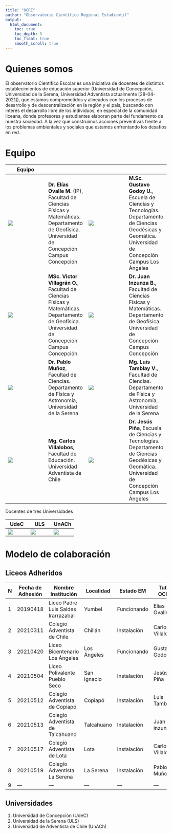 ```yaml
---
title: "OCRE"
author: "Observatorio Científico Regional Estudiantil"
output:
  html_document:
    toc: true
    toc_depth: 5
    toc_float: true
    smooth_scroll: true
---
```


# Quienes somos

El observatorio Cientifico Escolar es una iniciativa de docentes de distintos establecimientos de educación superior (Universidad de Concepción, Universidad de la Serena, Universidad Adventista actualmente [28-04-2021]), que estamos comprometidos y alineados con los procesos de desarrollo y de descentralización en la región y el país, buscando con interés el desarrollo libre de los individuos, en especial de la comunidad liceana, donde profesores y estudiantes elaboran parte del fundamento de nuestra sociedad. A la vez que construimos acciones preventivas frente a los problemas ambientales y sociales que estamos enfrentando los desafíos en red.

# Equipo

|Equipo|
|---|---|---|---|
|![](image/elias-150.png)|**Dr. Elías Ovalle M.** (IP), Facultad  de Ciencias Físicas y Matemáticas. Departamento de Geofísica. Universidad de Concepción Campus Concepción|![](image/gustavo-150.png)|**M.Sc. Gustavo Godoy U.**, Escuela de Ciencias y Tecnologías. Departamento de Ciencias Geodésicas y Geomática. Universidad de Concepción Campus Los Ángeles|
|![](image/victor-150.png)|**MSc. Victor Villagrán O.**, Facultad  de Ciencias Físicas y Matemáticas. Departamento de Geofísica. Universidad de Concepción Campus Concepción|![](image/juan-150.png)|**Dr. Juan Inzunza B.**, Facultad  de Ciencias Físicas y Matemáticas. Departamento de Geofísica. Universidad de Concepción Campus Concepción|
|![](image/pablo-150.png)|**Dr. Pablo Muñoz**, Facultad de Ciencias. Departamento de Física y Astronomía, Universidad de la Serena|![](image/luis-150.png)|**Mg. Luis Tamblay V.**, Facultad de Ciencias. Departamento de Física y Astronomía, Universidad de la Serena|
|![](image/carlos-150.png)|**Mg. Carlos Villalobos**, Facultad de Educación. Universidad Adventista de Chile|![](image/jesus-150.png)|**Dr. Jesús Piña**, Escuela de Ciencias y Tecnologías. Departamento de Ciencias Geodésicas y Geomática. Universidad de Concepción Campus Los Ángeles|

Docentes de tres Universidades

|UdeC|ULS|UnACh|
|---|---|---|
|![](image/udec-150.png)|![](image/uls-150.png)|![](image/unach-150.png)|


# Modelo de colaboración

## Liceos Adheridos

|N|Fecha de Adhesión|Nombre Institución|Localidad|Estado EM|Tutor OCRE|
|---|---|---|---|---|---|
|1|20190418|Liceo Padre Luis Saldes Irarrazabal|Yumbel| Funcionando| Elias Ovalle|
|2|20210311|Colegio Adventista de Chile|Chillán| Instalación| Carlos Villalobos|
|3|20210420|Liceo Bicentenario Los Ángeles|Los Ángeles|Funcionando|Gustavo Godoy|
|4|20210504|Liceo Polivalente Pueblo Seco|San Ignacio|Instalación|Jesús Piña|
|5|20210512|Colegio Adventista de Copiapó|Copiapó|Instalación|Luis Tamblay|
|6|20210513|Colegio Adventista de Talcahuano|Talcahuano|Instalación|Juan inzunza|
|7|20210517|Colegio Adventista de Lota|Lota| Instalación| Carlos Villalobos|
|8|20210519|Colegio Adventista La Serena|La Serena|Instalación|Pablo Muñoz|
|9|---|---|---|---|---|

## Universidades

1. Universidad de Concepción (UdeC)
2. Universidad de la Serena (ULS)
3. Universidad de Adventista de Chile (UnACh)








